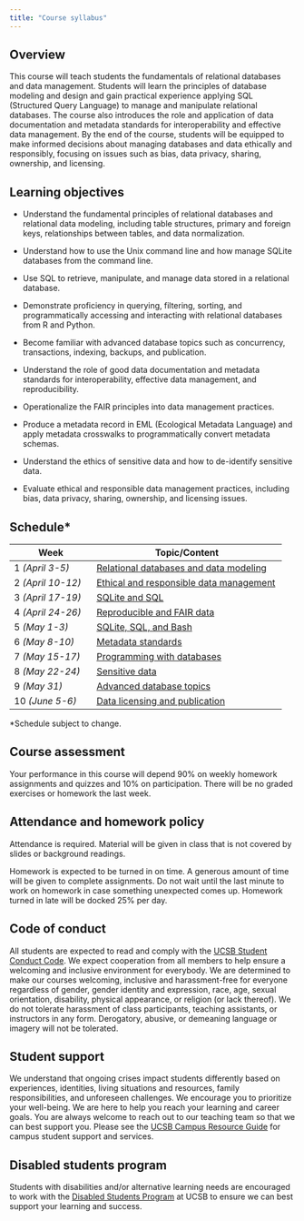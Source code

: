 ```yaml
---
title: "Course syllabus"
---
```


## Overview

This course will teach students the fundamentals of relational databases and data management. Students will learn the principles of database modeling and design and gain practical experience applying SQL (Structured Query Language) to manage and manipulate relational databases. The course also introduces the role and application of data documentation and metadata standards for interoperability and effective data management. By the end of the course, students will be equipped to make informed decisions about managing databases and data ethically and responsibly, focusing on issues such as bias, data privacy, sharing, ownership, and licensing.

## Learning objectives

-   Understand the fundamental principles of relational databases and relational data modeling, including table structures, primary and foreign keys, relationships between tables, and data normalization.

-   Understand how to use the Unix command line and how manage SQLite databases from the command line.

-   Use SQL to retrieve, manipulate, and manage data stored in a relational database.

-   Demonstrate proficiency in querying, filtering, sorting, and programmatically accessing and interacting with relational databases from R and Python.

-   Become familiar with advanced database topics such as concurrency, transactions, indexing, backups, and publication.

-   Understand the role of good data documentation and metadata standards for interoperability, effective data management, and reproducibility.

-   Operationalize the FAIR principles into data management practices.

-   Produce a metadata record in EML (Ecological Metadata Language) and apply metadata crosswalks to programmatically convert metadata schemas.

-   Understand the ethics of sensitive data and how to de-identify sensitive data.

-   Evaluate ethical and responsible data management practices, including bias, data privacy, sharing, ownership, and licensing issues.

## Schedule\*

| Week              | Topic/Content                                                          |
|----------------------|-------------------------------------------------|
| 1 *(April 3-5)*   | [Relational databases and data modeling](modules/week01/index-01.qmd)  |
| 2 *(April 10-12)* | [Ethical and responsible data management](modules/week02/index-02.qmd) |
| 3 *(April 17-19)* | [SQLite and SQL](modules/week03/index-03.qmd)                          |
| 4 *(April 24-26)* | [Reproducible and FAIR data](modules/week04/index-04.qmd)              |
| 5 *(May 1-3)*     | [SQLite, SQL, and Bash](modules/week05/index-05.qmd)                   |
| 6 *(May 8-10)*    | [Metadata standards](modules/week06/index-06.qmd)                      |
| 7 *(May 15-17)*   | [Programming with databases](modules/week07/index-07.qmd)              |
| 8 *(May 22-24)*   | [Sensitive data](modules/week08/index-08.qmd)                          |
| 9 *(May 31)*      | [Advanced database topics](modules/week09/index-09.qmd)                |
| 10 *(June 5-6)*   | [Data licensing and publication](modules/week10/index-10.qmd)          |

\*Schedule subject to change.

## Course assessment

Your performance in this course will depend 90% on weekly homework assignments and quizzes and 10% on participation. There will be no graded exercises or homework the last week.

## Attendance and homework policy

Attendance is required. Material will be given in class that is not covered by slides or background readings.

Homework is expected to be turned in on time. A generous amount of time will be given to complete assignments. Do not wait until the last minute to work on homework in case something unexpected comes up. Homework turned in late will be docked 25% per day.

## Code of conduct

All students are expected to read and comply with the [UCSB Student Conduct Code](http://www.sa.ucsb.edu/regulations/student-conduct-code/student-conduct-code). We expect cooperation from all members to help ensure a welcoming and inclusive environment for everybody. We are determined to make our courses welcoming, inclusive and harassment-free for everyone regardless of gender, gender identity and expression, race, age, sexual orientation, disability, physical appearance, or religion (or lack thereof). We do not tolerate harassment of class participants, teaching assistants, or instructors in any form. Derogatory, abusive, or demeaning language or imagery will not be tolerated.

## Student support

We understand that ongoing crises impact students differently based on experiences, identities, living situations and resources, family responsibilities, and unforeseen challenges. We encourage you to prioritize your well-being. We are here to help you reach your learning and career goals. You are always welcome to reach out to our teaching team so that we can best support you. Please see the [UCSB Campus Resource Guide](https://www.ucsb.edu/students) for campus student support and services.

## Disabled students program

Students with disabilities and/or alternative learning needs are encouraged to work with the [Disabled Students Program](https://dsp.sa.ucsb.edu/) at UCSB to ensure we can best support your learning and success.
